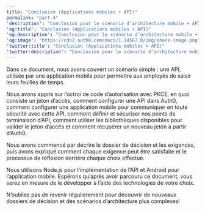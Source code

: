 ---
title: "Conclusion (Applications mobiles + API)"
permalink: "part-4"
'description': "Conclusion pour le scénario d’architecture mobile + API"
'og:title': "Conclusion (Applications mobiles + API)"
'og:description': "Conclusion pour le scénario d’architecture mobile + API"
'og:image': "https://cdn2.auth0.com/docs/1.14567.0/img/share-image.png"
'twitter:title': "Conclusion (Applications mobiles + API)"
'twitter:description': "Conclusion pour le scénario d’architecture mobile + API"
---

Dans ce document, nous avons couvert un scénario simple : une API, utilisée par une application mobile pour permettre aux employés de saisir leurs feuilles de temps.

Nous avons appris sur l’octroi de code d’autorisation avec PKCE, en quoi consiste un jeton d’accès, comment configurer une API dans Auth0, comment configurer une application mobile pour communiquer en toute sécurité avec cette API, comment définir et sécuriser nos points de terminaison d’API, comment utiliser les bibliothèques disponibles pour valider le jeton d’accès et comment récupérer un nouveau jeton à partir d’Auth0.

Nous avons commencé par décrire le dossier de décision et les exigences, puis avons expliqué comment chaque exigence peut être satisfaite et le processus de réflexion derrière chaque choix effectué.

Nous utilisons Node.js pour l’implémentation de l’API et Android pour l’application mobile. Espérons qu’après avoir parcouru ce document, vous serez en mesure de le développer à l’aide des technologies de votre choix.

N’oubliez pas de revenir régulièrement pour découvrir de nouveaux dossiers de décision et des scénarios d’architecture plus complexes!